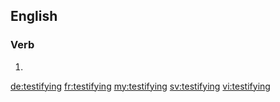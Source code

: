 ==English==

===Verb===
{{head|en}}

# {{present participle of|testify|lang=en}}

[[de:testifying]]
[[fr:testifying]]
[[my:testifying]]
[[sv:testifying]]
[[vi:testifying]]